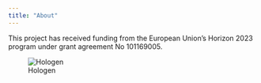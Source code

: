 ```yaml
---
title: "About"
---
```


This project has received funding from the European Union’s Horizon
2023 program under grant agreement No 101169005.

![Hologen](images/hologen-logo-web-1000x160.png)

